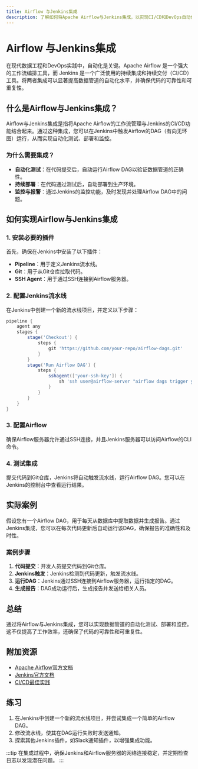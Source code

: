 ```yaml
---
title: Airflow 与Jenkins集成
description: 了解如何将Apache Airflow与Jenkins集成，以实现CI/CD和DevOps自动化工作流。本文适合初学者，包含代码示例和实际案例。
---
```


# Airflow 与Jenkins集成

在现代数据工程和DevOps实践中，自动化是关键。Apache Airflow 是一个强大的工作流编排工具，而 Jenkins 是一个广泛使用的持续集成和持续交付（CI/CD）工具。将两者集成可以显著提高数据管道的自动化水平，并确保代码的可靠性和可重复性。

## 什么是Airflow与Jenkins集成？

Airflow与Jenkins集成是指将Apache Airflow的工作流管理与Jenkins的CI/CD功能结合起来。通过这种集成，您可以在Jenkins中触发Airflow的DAG（有向无环图）运行，从而实现自动化测试、部署和监控。

### 为什么需要集成？

- **自动化测试**：在代码提交后，自动运行Airflow DAG以验证数据管道的正确性。
- **持续部署**：在代码通过测试后，自动部署到生产环境。
- **监控与报警**：通过Jenkins的监控功能，及时发现并处理Airflow DAG中的问题。

## 如何实现Airflow与Jenkins集成

### 1. 安装必要的插件

首先，确保在Jenkins中安装了以下插件：

- **Pipeline**：用于定义Jenkins流水线。
- **Git**：用于从Git仓库拉取代码。
- **SSH Agent**：用于通过SSH连接到Airflow服务器。

### 2. 配置Jenkins流水线

在Jenkins中创建一个新的流水线项目，并定义以下步骤：

```groovy
pipeline {
    agent any
    stages {
        stage('Checkout') {
            steps {
                git 'https://github.com/your-repo/airflow-dags.git'
            }
        }
        stage('Run Airflow DAG') {
            steps {
                sshagent(['your-ssh-key']) {
                    sh 'ssh user@airflow-server "airflow dags trigger your-dag-id"'
                }
            }
        }
    }
}
```

### 3. 配置Airflow

确保Airflow服务器允许通过SSH连接，并且Jenkins服务器可以访问Airflow的CLI命令。

### 4. 测试集成

提交代码到Git仓库，Jenkins将自动触发流水线，运行Airflow DAG。您可以在Jenkins的控制台中查看运行结果。

## 实际案例

假设您有一个Airflow DAG，用于每天从数据库中提取数据并生成报告。通过Jenkins集成，您可以在每次代码更新后自动运行该DAG，确保报告的准确性和及时性。

### 案例步骤

1. **代码提交**：开发人员提交代码到Git仓库。
2. **Jenkins触发**：Jenkins检测到代码更新，触发流水线。
3. **运行DAG**：Jenkins通过SSH连接到Airflow服务器，运行指定的DAG。
4. **生成报告**：DAG成功运行后，生成报告并发送给相关人员。

## 总结

通过将Airflow与Jenkins集成，您可以实现数据管道的自动化测试、部署和监控。这不仅提高了工作效率，还确保了代码的可靠性和可重复性。

## 附加资源

- [Apache Airflow官方文档](https://airflow.apache.org/docs/)
- [Jenkins官方文档](https://www.jenkins.io/doc/)
- [CI/CD最佳实践](https://www.redhat.com/en/topics/devops/what-is-ci-cd)

## 练习

1. 在Jenkins中创建一个新的流水线项目，并尝试集成一个简单的Airflow DAG。
2. 修改流水线，使其在DAG运行失败时发送通知。
3. 探索其他Jenkins插件，如Slack通知插件，以增强集成功能。

:::tip
在集成过程中，确保Jenkins和Airflow服务器的网络连接稳定，并定期检查日志以发现潜在问题。
:::